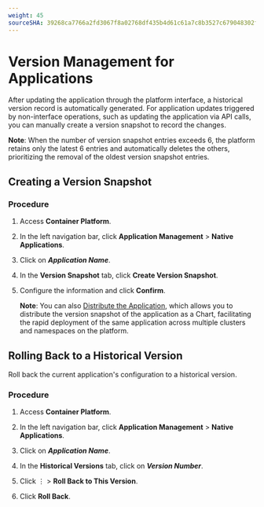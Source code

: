 ```yaml
---
weight: 45
sourceSHA: 39268ca7766a2fd3067f8a02768df435b4d61c61a7c8b3527c679048302fff51
---
```


# Version Management for Applications

After updating the application through the platform interface, a historical version record is automatically generated. For application updates triggered by non-interface operations, such as updating the application via API calls, you can manually create a version snapshot to record the changes.

**Note**: When the number of version snapshot entries exceeds 6, the platform retains only the latest 6 entries and automatically deletes the others, prioritizing the removal of the oldest version snapshot entries.

## Creating a Version Snapshot

### Procedure

1. Access **Container Platform**.

2. In the left navigation bar, click **Application Management** > **Native Applications**.

3. Click on ***Application Name***.

4. In the **Version Snapshot** tab, click **Create Version Snapshot**.

5. Configure the information and click **Confirm**.

   **Note**: You can also [Distribute the Application](./export.mdx), which allows you to distribute the version snapshot of the application as a Chart, facilitating the rapid deployment of the same application across multiple clusters and namespaces on the platform.

## Rolling Back to a Historical Version

Roll back the current application's configuration to a historical version.

### Procedure

1. Access **Container Platform**.

2. In the left navigation bar, click **Application Management** > **Native Applications**.

3. Click on ***Application Name***.

4. In the **Historical Versions** tab, click on ***Version Number***.

5. Click ⋮ > **Roll Back to This Version**.

6. Click **Roll Back**.
